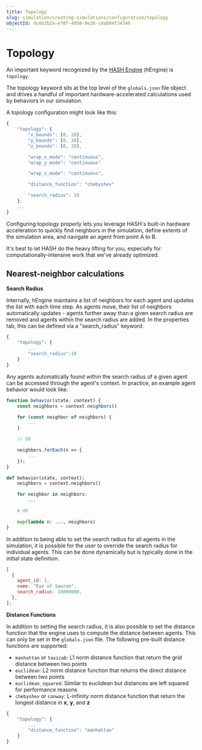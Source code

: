 ```yaml
---
title: Topology
slug: simulation/creating-simulations/configuration/topology
objectId: dceb2b2a-ef0f-4950-9e26-c4ab04f34346
---
```


# Topology

An important keyword recognized by the [HASH Engine](/platform/engine) (hEngine) is `topology`.

The topology keyword sits at the top level of the `globals.json` file object and drives a handful of important hardware-accelerated calculations used by behaviors in our simulation.

A topology configuration might look like this:

```javascript
{
    "topology": {
        "x_bounds": [0, 20],
        "y_bounds": [0, 20],
        "z_bounds": [0, 20],

        "wrap_x_mode": "continuous",
        "wrap_y_mode": "continuous"

        "wrap_z_mode": "continuous",

        "distance_function": "chebyshev"

        "search_radius": 10
    },
    ...
}
```

Configuring topology properly lets you leverage HASH's built-in hardware acceleration to quickly find neighbors in the simulation, define extents of the simulation area, and navigate an agent from point A to B.

<Hint style="success">
  It's best to let HASH do the heavy lifting for you, especially for
  computationally-intensive work that we've already optimized.
</Hint>

## Nearest-neighbor calculations

**Search Radius**

Internally, hEngine maintains a list of neighbors for each agent and updates the list with each time step. As agents move, their list of neighbors automatically updates - agents further away than a given search radius are removed and agents within the search radius are added. In the properties tab, this can be defined via a "search_radius" keyword:

```javascript
{
    "topology": {
        ...
        "search_radius":10
    }
}
```

Any agents automatically found within the search radius of a given agent can be accessed through the agent's context. In practice, an example agent behavior would look like:

<Tabs>
<Tab title="JavaScript" >

```javascript
function behavior(state, context) {
    const neighbors = context.neighbors()

    for (const neighbor of neighbors) {
        ...
    }

    // OR

    neighbors.forEach(n => {
        ...
    });
}
```

</Tab>

<Tab title="Python" >

```python
def behavior(state, context):
    neighbors = context.neighbors()

    for neighbor in neighbors:
        ...

    # OR

    map(lambda n: ..., neighbors)
}
```

</Tab>
</Tabs>

In addition to being able to set the search radius for all agents in the simulation, it is possible for the user to override the search radius for individual agents. This can be done dynamically but is typically done in the initial state definition.

```javascript
[
  {
    agent_id: 1,
    name: "Eye of Sauron",
    search_radius: 10000000,
  },
];
```

**Distance Functions**

In addition to setting the search radius, it is also possible to set the distance function that the engine uses to compute the distance between agents. This can only be set in the `globals.json` file. The following pre-built distance functions are supported:

- `manhattan` or `taxicab`: L1 norm distance function that return the grid distance between two points
- `euclidean`: L2 norm distance function that returns the direct distance between two points
- `euclidean_squared`: Similar to euclidean but distances are left squared for performance reasons
- `chebyshev` or `conway`: L-infinity norm distance function that return the longest distance in **x**, **y**, and **z**

```javascript
{
    "topology": {
        ...
        "distance_function": "manhattan"
    }
}
```
